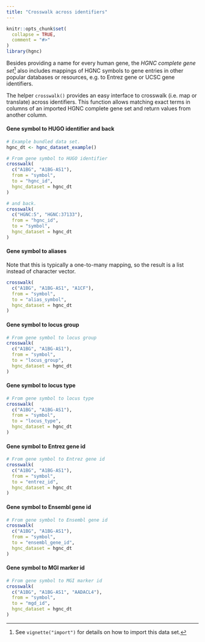 ```yaml
---
title: "Crosswalk across identifiers"
---
```


```r
knitr::opts_chunk$set(
  collapse = TRUE,
  comment = "#>"
)
library(hgnc)
```

Besides providing a name for every human gene, the _HGNC complete gene
set_[^import] also includes mappings of HGNC symbols to gene entries in other
popular databases or resources, e.g. to Entrez gene or UCSC gene identifiers.

[^import]: See `vignette("import")` for details on how to import this data
set.

The helper `crosswalk()` provides an easy interface to crosswalk (i.e. map or
translate) across identifiers. This function allows matching exact terms in
columns of an imported HGNC complete gene set and return values from another
column.

#### Gene symbol to HUGO identifier and back

  ```r
  # Example bundled data set.
  hgnc_dt <- hgnc_dataset_example()
  
  # From gene symbol to HUGO identifier
  crosswalk(
    c("A1BG", "A1BG-AS1"),
    from = "symbol",
    to = "hgnc_id",
    hgnc_dataset = hgnc_dt
  )
  
  # and back.
  crosswalk(
    c("HGNC:5", "HGNC:37133"),
    from = "hgnc_id",
    to = "symbol",
    hgnc_dataset = hgnc_dt
  )
  ```

#### Gene symbol to aliases

  Note that this is typically a one-to-many mapping, so the result is a list instead of
  character vector.
  
  ```r
  crosswalk(
    c("A1BG", "A1BG-AS1", "A1CF"),
    from = "symbol",
    to = "alias_symbol",
    hgnc_dataset = hgnc_dt
  )
  ```

#### Gene symbol to locus group

  ```r
  # From gene symbol to locus group
  crosswalk(
    c("A1BG", "A1BG-AS1"),
    from = "symbol",
    to = "locus_group",
    hgnc_dataset = hgnc_dt
  )
  ```

#### Gene symbol to locus type

  ```r
  # From gene symbol to locus type
  crosswalk(
    c("A1BG", "A1BG-AS1"),
    from = "symbol",
    to = "locus_type",
    hgnc_dataset = hgnc_dt
  )
  ```

#### Gene symbol to Entrez gene id

  ```r
  # From gene symbol to Entrez gene id
  crosswalk(
    c("A1BG", "A1BG-AS1"),
    from = "symbol",
    to = "entrez_id",
    hgnc_dataset = hgnc_dt
  )
  ```

#### Gene symbol to Ensembl gene id

  ```r
  # From gene symbol to Ensembl gene id
  crosswalk(
    c("A1BG", "A1BG-AS1"),
    from = "symbol",
    to = "ensembl_gene_id",
    hgnc_dataset = hgnc_dt
  )
  ```

#### Gene symbol to MGI marker id

  ```r
  # From gene symbol to MGI marker id
  crosswalk(
    c("A1BG", "A1BG-AS1", "AADACL4"),
    from = "symbol",
    to = "mgd_id",
    hgnc_dataset = hgnc_dt
  )
  ```
